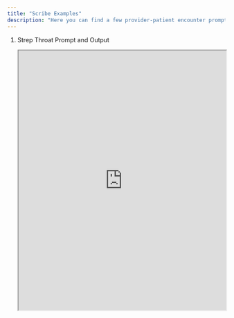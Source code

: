 ```yaml
---
title: "Scribe Examples"
description: "Here you can find a few provider-patient encounter prompts and a Commure Ambient generated note for these scenarios."
---
```


1. Strep Throat Prompt and Output

   <AccordionGroup>
     <Accordion title="Strep Throat Script" icon="notebook" iconType="regular">
       <iframe src="https://drive.google.com/file/d/1m-mo2slXKOeYByo_VlrWLc4LCh33iQ69/preview" width="100%" height="600" style={{ border:"none" }} />
     </Accordion>
     <Accordion title="Strep Throat Note" icon="note" iconType="regular">
       
     </Accordion>
   </AccordionGroup>
2. Type 2 Diabetes Prompt and Output

   <AccordionGroup>
     <Accordion title="Type 2 Diabetes Script" icon="notebook" iconType="regular">
       <iframe src="https://drive.google.com/file/d/12vN1wVXl9mLoQLBWG3uv2DPR0FXwh9h4/preview" width="100%" height="600" style={{ border:"none" }} />
     </Accordion>
     <Accordion title="Type 2 Diabetes Note" icon="note" iconType="regular">
       
     </Accordion>
   </AccordionGroup>
3. Acute Asthma Exacerbation Prompt and Output

   <AccordionGroup>
     <Accordion title="Acute Asthma Exacerbation Script" icon="notebook" iconType="regular">
       <iframe src="https://drive.google.com/file/d/1kDQyOnvlmAV2av_1N_7H6Eh-pXJVVAMD/preview" width="100%" height="600" style={{ border:"none" }} />
     </Accordion>
     <Accordion title="Acute Asthma Exacerbation Note" icon="note" iconType="regular">
       
     </Accordion>
   </AccordionGroup>
   - Regenerated Asthma Note

     <AccordionGroup>
       <Accordion title="Regenerated Asthma Script" icon="notebook" iconType="regular">
         <iframe src="https://drive.google.com/file/d/1EPOX_qnkFxrTUNU5qskSc_sRS03eLhk3/preview" width="100%" height="600" style={{ border:"none" }} />
       </Accordion>
       <Accordion title="Regenerated Asthma Note" icon="note" iconType="regular">
         
       </Accordion>
     </AccordionGroup>

<Tip>
  If you are interested in Commure Ambient, create a free trial account and use these scenarios to try it out for yourself\! Press the "Use on Web" tab in the bottom left corner of our site to get redirected to the Commure Ambient product webpage.

  <Warning>
    Your generated note will not be exactly like the generated notes here.
  </Warning>
</Tip>